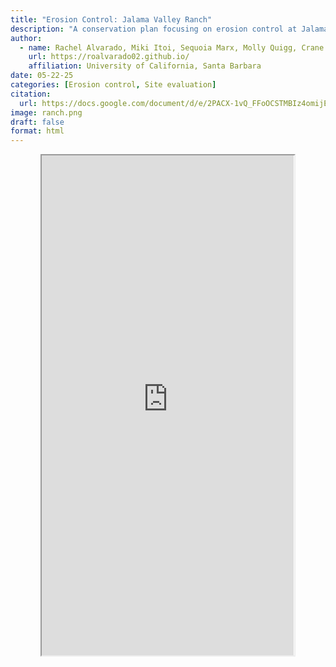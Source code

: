```yaml
---
title: "Erosion Control: Jalama Valley Ranch" 
description: "A conservation plan focusing on erosion control at Jalama Valley Ranch in Lompoc, California. We worked closely with the Nothern Chumash Tribal Council to explore strategies to stabilize the soil."
author:
  - name: Rachel Alvarado, Miki Itoi, Sequoia Marx, Molly Quigg, Crane Zeisse 
    url: https://roalvarado02.github.io/
    affiliation: University of California, Santa Barbara 
date: 05-22-25
categories: [Erosion control, Site evaluation]
citation: 
  url: https://docs.google.com/document/d/e/2PACX-1vQ_FFoOCSTMBIz4omijEOzkM7RjnsybZhl93-xL90oXeC0m1IfEhoLEPybXbzd_R39uaQXuIXcaFgJY/pub
image: ranch.png
draft: false
format: html
---
```

<div style="display: flex; justify-content: center;">
<iframe src="https://docs.google.com/document/d/e/2PACX-1vQ_FFoOCSTMBIz4omijEOzkM7RjnsybZhl93-xL90oXeC0m1IfEhoLEPybXbzd_R39uaQXuIXcaFgJY/pub?embedded=true" width="80%" height="800"></iframe>
</div>
